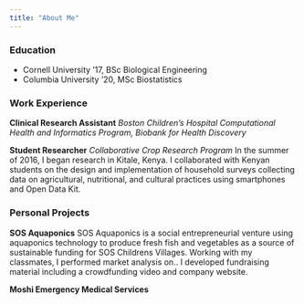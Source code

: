 ```yaml
---
title: "About Me"
---
```


### Education
* Cornell University '17, BSc Biological Engineering 
* Columbia University '20, MSc Biostatistics

### Work Experience
**Clinical Research Assistant**
*Boston Children's Hospital*
*Computational Health and Informatics Program, Biobank for Health Discovery*

  
**Student Researcher**
*Collaborative Crop Research Program*
In the summer of 2016, I began research in Kitale, Kenya. I collaborated with Kenyan students on the design and implementation of household surveys collecting data on agricultural, nutritional, and cultural practices using smartphones and Open Data Kit.


### Personal Projects
**SOS Aquaponics**
SOS Aquaponics is a social entrepreneurial venture using aquaponics technology to produce fresh fish and vegetables as a source of sustainable funding for SOS Childrens Villages. Working with my classmates, I performed market analysis on.. I developed fundraising material including a crowdfunding video and company website.

**Moshi Emergency Medical Services**